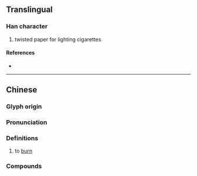 {{character info/new}}
==Translingual==

===Han character===
{{Han char|rn=86|rad=火|as=09|sn=13|four=97867|canj=FAHU|ids=⿰火眉}}

# twisted paper for lighting cigarettes

====References====
* {{Han ref|kx=0677.170|dkj=19209|dj=1088.050|hdz=32220.060|uh=715D|ud=29021|bh=DE71|bd=56945}}

----

==Chinese==
{{zh-forms}}

===Glyph origin===
{{Han etym}}

===Pronunciation===
{{zh-pron
|m=mèi
|c=mei6
|mc=y
|oc=y
|cat=w:v
}}
{{rfp|wuu|Wu}}

===Definitions===
{{zh-hanzi}}

# {{lb|zh|Wu}} to [[burn]]

===Compounds===
{{zh-der|紙煝}}